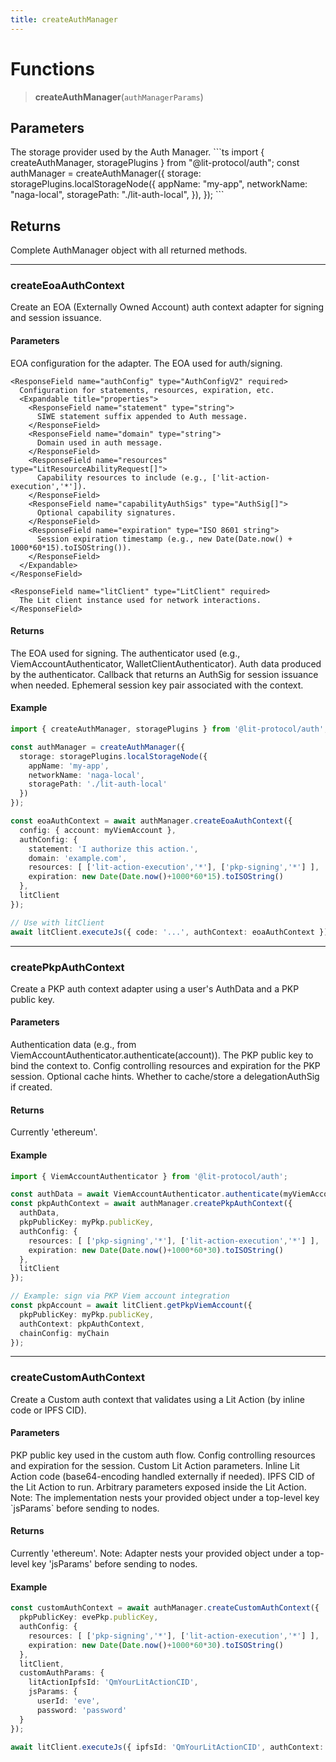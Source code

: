 ```yaml
---
title: createAuthManager
---
```


# Functions

> **createAuthManager**(`authManagerParams`)


## Parameters

<ParamField path="param.storage" type="LitAuthStorageProvider" required>
  The storage provider used by the Auth Manager.
  ```ts
  import { createAuthManager, storagePlugins } from "@lit-protocol/auth";
  const authManager = createAuthManager({
    storage: storagePlugins.localStorageNode({
      appName: "my-app",
      networkName: "naga-local",
      storagePath: "./lit-auth-local",
    }),
  });
  ```
</ParamField>

## Returns

<ResponseField name="AuthManager" type="object">
  Complete AuthManager object with all returned methods.
</ResponseField>

---

### createEoaAuthContext

Create an EOA (Externally Owned Account) auth context adapter for signing and session issuance.

#### Parameters

<ResponseField name="params" type="object">
  <Expandable title="properties" defaultOpen={true}>
    <ResponseField name="config" type="object" required>
      EOA configuration for the adapter.
      <Expandable title="properties">
        <ResponseField name="account" type="Account | WalletClient | Signer" required>
          The EOA used for auth/signing.
        </ResponseField>
      </Expandable>
    </ResponseField>

    <ResponseField name="authConfig" type="AuthConfigV2" required>
      Configuration for statements, resources, expiration, etc.
      <Expandable title="properties">
        <ResponseField name="statement" type="string">
          SIWE statement suffix appended to Auth message.
        </ResponseField>
        <ResponseField name="domain" type="string">
          Domain used in auth message.
        </ResponseField>
        <ResponseField name="resources" type="LitResourceAbilityRequest[]">
          Capability resources to include (e.g., ['lit-action-execution','*']).
        </ResponseField>
        <ResponseField name="capabilityAuthSigs" type="AuthSig[]">
          Optional capability signatures.
        </ResponseField>
        <ResponseField name="expiration" type="ISO 8601 string">
          Session expiration timestamp (e.g., new Date(Date.now() + 1000*60*15).toISOString()).
        </ResponseField>
      </Expandable>
    </ResponseField>

    <ResponseField name="litClient" type="LitClient" required>
      The Lit client instance used for network interactions.
    </ResponseField>
  </Expandable>
</ResponseField>

#### Returns

<ResponseField name="EoaAuthContext" type="object">
  <Expandable title="properties" defaultOpen={true}>
    <ResponseField name="account" type="Account | WalletClient | Signer" required>
      The EOA used for signing.
    </ResponseField>
    <ResponseField name="authenticator" type="Authenticator" required>
      The authenticator used (e.g., ViemAccountAuthenticator, WalletClientAuthenticator).
    </ResponseField>
    <ResponseField name="authData" type="AuthData" required>
      Auth data produced by the authenticator.
    </ResponseField>
    <ResponseField name="authNeededCallback" type="() => Promise<AuthSig>" required>
      Callback that returns an AuthSig for session issuance when needed.
    </ResponseField>
    <ResponseField name="sessionKeyPair" type="SessionKeyPair" required>
      Ephemeral session key pair associated with the context.
    </ResponseField>
    <ResponseField name="authConfig" type="object" required>
      <Expandable title="properties">
        <ResponseField name="expiration" type="ISO 8601 string" required />
        <ResponseField name="statement" type="string" />
        <ResponseField name="domain" type="string" />
        <ResponseField name="resources" type="LitResourceAbilityRequest[]" />
        <ResponseField name="capabilityAuthSigs" type="AuthSig[]" />
      </Expandable>
    </ResponseField>
  </Expandable>
</ResponseField>

#### Example

```ts
import { createAuthManager, storagePlugins } from '@lit-protocol/auth';

const authManager = createAuthManager({
  storage: storagePlugins.localStorageNode({
    appName: 'my-app',
    networkName: 'naga-local',
    storagePath: './lit-auth-local'
  })
});

const eoaAuthContext = await authManager.createEoaAuthContext({
  config: { account: myViemAccount },
  authConfig: {
    statement: 'I authorize this action.',
    domain: 'example.com',
    resources: [ ['lit-action-execution','*'], ['pkp-signing','*'] ],
    expiration: new Date(Date.now()+1000*60*15).toISOString()
  },
  litClient
});

// Use with litClient
await litClient.executeJs({ code: '...', authContext: eoaAuthContext });
```

---

### createPkpAuthContext

Create a PKP auth context adapter using a user's AuthData and a PKP public key.

#### Parameters

<ResponseField name="params" type="object">
  <Expandable title="properties" defaultOpen={true}>
    <ResponseField name="authData" type="AuthData" required>
      Authentication data (e.g., from ViemAccountAuthenticator.authenticate(account)).
    </ResponseField>
    <ResponseField name="pkpPublicKey" type="0x-hex string" required>
      The PKP public key to bind the context to.
    </ResponseField>
    <ResponseField name="authConfig" type="AuthConfigV2" required>
      Config controlling resources and expiration for the PKP session.
      <Expandable title="properties">
        <ResponseField name="resources" type="LitResourceAbilityRequest[]" required />
        <ResponseField name="expiration" type="ISO 8601 string" required />
      </Expandable>
    </ResponseField>
    <ResponseField name="litClient" type="LitClient" required />
    <ResponseField name="cache" type="object">
      Optional cache hints.
      <Expandable title="properties">
        <ResponseField name="delegationAuthSig" type="boolean">
          Whether to cache/store a delegationAuthSig if created.
        </ResponseField>
      </Expandable>
    </ResponseField>
  </Expandable>
</ResponseField>

#### Returns

<ResponseField name="PkpAuthContext" type="object">
  <Expandable title="properties" defaultOpen={true}>
    <ResponseField name="chain" type="string" required>
      Currently 'ethereum'.
    </ResponseField>
    <ResponseField name="pkpPublicKey" type="0x-hex string" required />
    <ResponseField name="authData" type="AuthData" required />
    <ResponseField name="authNeededCallback" type="() => Promise<AuthSig>" required />
    <ResponseField name="authConfig" type="object" required>
      <Expandable title="properties">
        <ResponseField name="expiration" type="ISO 8601 string" required />
        <ResponseField name="statement" type="string" />
        <ResponseField name="domain" type="string" />
        <ResponseField name="resources" type="LitResourceAbilityRequest[]" />
        <ResponseField name="capabilityAuthSigs" type="AuthSig[]" />
      </Expandable>
    </ResponseField>
    <ResponseField name="sessionKeyPair" type="SessionKeyPair" required />
  </Expandable>
</ResponseField>

#### Example

```ts
import { ViemAccountAuthenticator } from '@lit-protocol/auth';

const authData = await ViemAccountAuthenticator.authenticate(myViemAccount);
const pkpAuthContext = await authManager.createPkpAuthContext({
  authData,
  pkpPublicKey: myPkp.publicKey,
  authConfig: {
    resources: [ ['pkp-signing','*'], ['lit-action-execution','*'] ],
    expiration: new Date(Date.now()+1000*60*30).toISOString()
  },
  litClient
});

// Example: sign via PKP Viem account integration
const pkpAccount = await litClient.getPkpViemAccount({
  pkpPublicKey: myPkp.publicKey,
  authContext: pkpAuthContext,
  chainConfig: myChain
});
```

---

### createCustomAuthContext

Create a Custom auth context that validates using a Lit Action (by inline code or IPFS CID).

#### Parameters

<ResponseField name="params" type="object">
  <Expandable title="properties" defaultOpen={true}>
    <ResponseField name="pkpPublicKey" type="0x-hex string" required>
      PKP public key used in the custom auth flow.
    </ResponseField>
    <ResponseField name="authConfig" type="AuthConfigV2" required>
      Config controlling resources and expiration for the session.
    </ResponseField>
    <ResponseField name="litClient" type="LitClient" required />
    <ResponseField name="customAuthParams" type="object" required>
      Custom Lit Action parameters.
      <Expandable title="properties">
        <ResponseField name="litActionCode" type="string">
          Inline Lit Action code (base64-encoding handled externally if needed).
        </ResponseField>
        <ResponseField name="litActionIpfsId" type="string">
          IPFS CID of the Lit Action to run.
        </ResponseField>
        <ResponseField name="jsParams" type="record">
          Arbitrary parameters exposed inside the Lit Action. Note: The implementation nests your provided object under a top-level key `jsParams` before sending to nodes.
        </ResponseField>
      </Expandable>
    </ResponseField>
  </Expandable>
</ResponseField>

#### Returns

<ResponseField name="CustomAuthContext" type="object">
  <Expandable title="properties" defaultOpen={true}>
    <ResponseField name="chain" type="string" required>
      Currently 'ethereum'.
    </ResponseField>
    <ResponseField name="pkpPublicKey" type="0x-hex string" required />
    <ResponseField name="customParams" type="object">
      <Expandable title="properties">
        <ResponseField name="litActionCode" type="string" />
        <ResponseField name="litActionIpfsId" type="string" />
        <ResponseField name="jsParams" type="record">
          Note: Adapter nests your provided object under a top-level key 'jsParams' before sending to nodes.
        </ResponseField>
      </Expandable>
    </ResponseField>
    <ResponseField name="authNeededCallback" type="() => Promise<AuthSig>" required />
    <ResponseField name="authConfig" type="object" required>
      <Expandable title="properties">
        <ResponseField name="expiration" type="ISO 8601 string" required />
        <ResponseField name="statement" type="string" />
        <ResponseField name="domain" type="string" />
        <ResponseField name="resources" type="LitResourceAbilityRequest[]" />
        <ResponseField name="capabilityAuthSigs" type="AuthSig[]" />
      </Expandable>
    </ResponseField>
    <ResponseField name="sessionKeyPair" type="SessionKeyPair" required />
  </Expandable>
</ResponseField>

#### Example

```ts
const customAuthContext = await authManager.createCustomAuthContext({
  pkpPublicKey: evePkp.publicKey,
  authConfig: {
    resources: [ ['pkp-signing','*'], ['lit-action-execution','*'] ],
    expiration: new Date(Date.now()+1000*60*30).toISOString()
  },
  litClient,
  customAuthParams: {
    litActionIpfsId: 'QmYourLitActionCID',
    jsParams: { 
      userId: 'eve',
      password: 'password'
  }
});

await litClient.executeJs({ ipfsId: 'QmYourLitActionCID', authContext: customAuthContext });
```